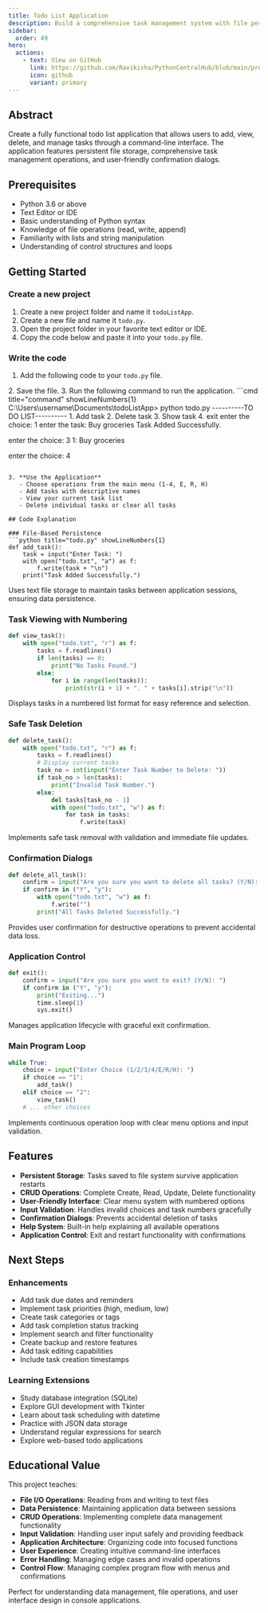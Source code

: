 ```yaml
---
title: Todo List Application
description: Build a comprehensive task management system with file persistence, CRUD operations, and command-line interface
sidebar:
  order: 49
hero:
  actions:
    - text: View on GitHub
      link: https://github.com/Ravikisha/PythonCentralHub/blob/main/projects/beginners/todo.py
      icon: github
      variant: primary
---
```


## Abstract

Create a fully functional todo list application that allows users to add, view, delete, and manage tasks through a command-line interface. The application features persistent file storage, comprehensive task management operations, and user-friendly confirmation dialogs.

## Prerequisites

- Python 3.6 or above
- Text Editor or IDE
- Basic understanding of Python syntax
- Knowledge of file operations (read, write, append)
- Familiarity with lists and string manipulation
- Understanding of control structures and loops

## Getting Started

### Create a new project
1. Create a new project folder and name it `todoListApp`.
2. Create a new file and name it `todo.py`.
3. Open the project folder in your favorite text editor or IDE.
4. Copy the code below and paste it into your `todo.py` file.

### Write the code
1. Add the following code to your `todo.py` file.
<FileCode file="projects/beginners/todo.py" lang="python" title="Todo List Application" />
2. Save the file.
3. Run the following command to run the application.
```cmd title="command" showLineNumbers{1}
C:\Users\username\Documents\todoListApp> python todo.py
----------TO DO LIST----------
1. Add task
2. Delete task
3. Show task
4. exit
enter the choice: 1
enter the task: Buy groceries
Task Added Successfully.

enter the choice: 3
1: Buy groceries

enter the choice: 4
```

3. **Use the Application**
   - Choose operations from the main menu (1-4, E, R, H)
   - Add tasks with descriptive names
   - View your current task list
   - Delete individual tasks or clear all tasks

## Code Explanation

### File-Based Persistence
```python title="todo.py" showLineNumbers{1}
def add_task():
    task = input("Enter Task: ")
    with open("todo.txt", "a") as f:
        f.write(task + "\n")
    print("Task Added Successfully.")
```

Uses text file storage to maintain tasks between application sessions, ensuring data persistence.

### Task Viewing with Numbering
```python title="todo.py" showLineNumbers{1}
def view_task():
    with open("todo.txt", "r") as f:
        tasks = f.readlines()
        if len(tasks) == 0:
            print("No Tasks Found.")
        else:
            for i in range(len(tasks)):
                print(str(i + 1) + ". " + tasks[i].strip("\n"))
```

Displays tasks in a numbered list format for easy reference and selection.

### Safe Task Deletion
```python title="todo.py" showLineNumbers{1}
def delete_task():
    with open("todo.txt", "r") as f:
        tasks = f.readlines()
        # Display current tasks
        task_no = int(input("Enter Task Number to Delete: "))
        if task_no > len(tasks):
            print("Invalid Task Number.")
        else:
            del tasks[task_no - 1]
            with open("todo.txt", "w") as f:
                for task in tasks:
                    f.write(task)
```

Implements safe task removal with validation and immediate file updates.

### Confirmation Dialogs
```python title="todo.py" showLineNumbers{1}
def delete_all_task():
    confirm = input("Are you sure you want to delete all tasks? (Y/N): ")
    if confirm in ("Y", "y"):
        with open("todo.txt", "w") as f:
            f.write("")
        print("All Tasks Deleted Successfully.")
```

Provides user confirmation for destructive operations to prevent accidental data loss.

### Application Control
```python title="todo.py" showLineNumbers{1}
def exit():
    confirm = input("Are you sure you want to exit? (Y/N): ")
    if confirm in ("Y", "y"):
        print("Exiting...")
        time.sleep(1)
        sys.exit()
```

Manages application lifecycle with graceful exit confirmation.

### Main Program Loop
```python title="todo.py" showLineNumbers{1}
while True:
    choice = input("Enter Choice (1/2/3/4/E/R/H): ")
    if choice == "1":
        add_task()
    elif choice == "2":
        view_task()
    # ... other choices
```

Implements continuous operation loop with clear menu options and input validation.

## Features

- **Persistent Storage**: Tasks saved to file system survive application restarts
- **CRUD Operations**: Complete Create, Read, Update, Delete functionality
- **User-Friendly Interface**: Clear menu system with numbered options
- **Input Validation**: Handles invalid choices and task numbers gracefully
- **Confirmation Dialogs**: Prevents accidental deletion of tasks
- **Help System**: Built-in help explaining all available operations
- **Application Control**: Exit and restart functionality with confirmations

## Next Steps

### Enhancements
- Add task due dates and reminders
- Implement task priorities (high, medium, low)
- Create task categories or tags
- Add task completion status tracking
- Implement search and filter functionality
- Create backup and restore features
- Add task editing capabilities
- Include task creation timestamps

### Learning Extensions
- Study database integration (SQLite)
- Explore GUI development with Tkinter
- Learn about task scheduling with datetime
- Practice with JSON data storage
- Understand regular expressions for search
- Explore web-based todo applications

## Educational Value

This project teaches:
- **File I/O Operations**: Reading from and writing to text files
- **Data Persistence**: Maintaining application data between sessions
- **CRUD Operations**: Implementing complete data management functionality
- **Input Validation**: Handling user input safely and providing feedback
- **Application Architecture**: Organizing code into focused functions
- **User Experience**: Creating intuitive command-line interfaces
- **Error Handling**: Managing edge cases and invalid operations
- **Control Flow**: Managing complex program flow with menus and confirmations

Perfect for understanding data management, file operations, and user interface design in console applications.
